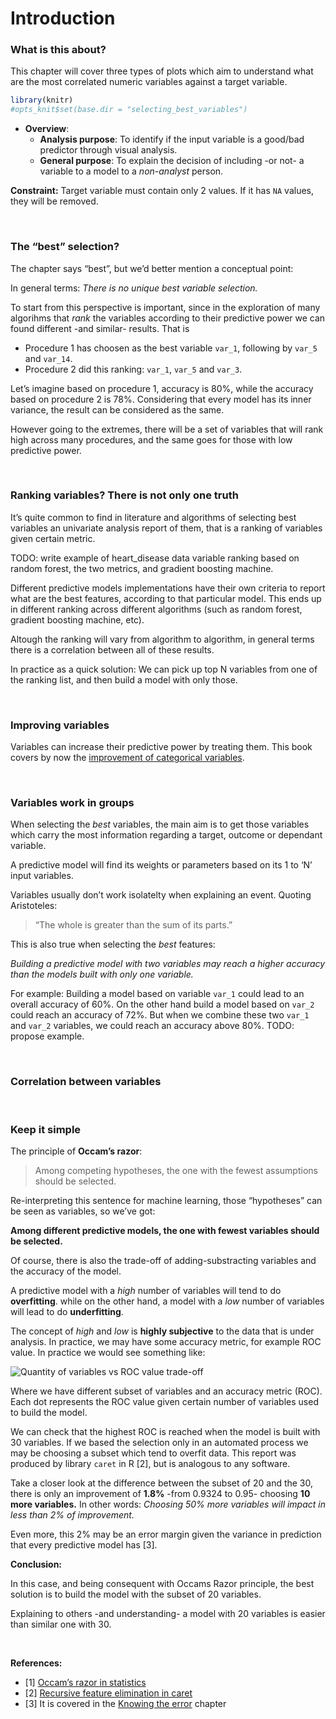 Introduction
===

### What is this about?

This chapter will cover three types of plots which aim to understand what are the most correlated numeric variables against a target variable.


```r
library(knitr)
#opts_knit$set(base.dir = "selecting_best_variables")
```

* **Overview**:
    + **Analysis purpose**: To identify if the input variable is a good/bad predictor through visual analysis. 
    + **General purpose**: To explain the decision of including -or not- a variable to a model to a *non-analyst* person. 

**Constraint:** Target variable must contain only 2 values. If it has `NA` values, they will be removed.



<br>


### The "best" selection?

The chapter says "best", but we'd better mention a conceptual point: 

In general terms: _There is no unique best variable selection._ 

To start from this perspective is important, since in the exploration of many algorihms that _rank_ the variables according to their predictive power we can found different -and similar- results. That is

* Procedure 1 has choosen as the best variable `var_1`, following by `var_5` and `var_14`.
* Procedure 2 did this ranking: `var_1`, `var_5` and `var_3`.

Let's imagine based on procedure 1, accuracy is 80%, while the accuracy based on procedure 2 is 78%. Considering that every model has its inner variance, the result can be considered as the same.

However going to the extremes, there will be a set of variables that will rank high across many procedures, and the same goes for those with low predictive power. 

<br>

### Ranking variables? There is not only one truth

It's quite common to find in literature and algorithms of selecting best variables an univariate analysis report of them, that is a ranking of variables given certain metric.

TODO: write example of heart_disease data variable ranking based on random forest, the two metrics, and gradient boosting machine.

Different predictive models implementations have their own criteria to report what are the best features, according to that particular model. This ends up in different ranking across different algorithms (such as random forest, gradient boosting machine, etc).

Altough the ranking will vary from algorithm to algorithm, in general terms there is a correlation between all of these results.

In practice as a quick solution: We can pick up top N variables from one of the ranking list, and then build a model with only those.

<br> 

### Improving variables

Variables can increase their predictive power by treating them. This book covers by now the <a href="" target="blank">improvement of categorical variables</a>.



<br>

### Variables work in groups

When selecting the _best_ variables, the main aim is to get those variables which carry the most information regarding a target, outcome or dependant variable. 

A predictive model will find its weights or parameters based on its 1 to 'N' input variables.

Variables usually don't work isolatelty when explaining an event. Quoting Aristoteles: 

> “The whole is greater than the sum of its parts.” 

This is also true when selecting the _best_ features: 

_Building a predictive model with two variables may reach a higher accuracy than the models built with only one variable._

For example: Building a model based on variable `var_1` could lead to an overall accuracy of 60%. On the other hand build a model based on `var_2` could reach an accuracy of 72%. But when we combine these two `var_1` and `var_2` variables, we could reach an accuracy above 80%. TODO: propose example.

<br>



### Correlation between variables


<br>

### Keep it simple

The principle of **Occam's razor**: 

> Among competing hypotheses, the one with the fewest assumptions should be selected.

Re-interpreting this sentence for machine learning, those "hypotheses" can be seen as variables, so we've got: 

**Among different predictive models, the one with fewest variables should be selected.**

Of course, there is also the trade-off of adding-substracting variables and the accuracy of the model. 

A predictive model with a _high_ number of variables will tend to do **overfitting**. while on the other hand, a model with a _low_ number of variables will lead to do **underfitting**.

The concept of _high_ and _low_ is **highly subjective** to the data that is under analysis. In practice, we may have some accuracy metric, for example ROC value. In practice we would see something like:

<img src="variable_selection_table.png" alt="Quantity of variables vs ROC value trade-off"> 

Where we have different subset of variables and an accuracy metric (ROC). Each dot represents the ROC value given certain number of variables used to build the model.

We can check that the highest ROC is reached when the model is built with 30 variables. If we based the selection only in an automated process we may be choosing a subset which tend to overfit data. This report was produced by library `caret` in R [2], but is analogous to any software.

Take a closer look at the difference between the subset of 20 and the 30, there is only an improvement of **1.8%** -from 0.9324 to 0.95- choosing **10 more variables.** In other words: _Choosing 50% more variables will impact in less than 2% of improvement._

Even more, this 2% may be an error margin given the variance in prediction that every predictive model has [3].

**Conclusion:**

In this case, and being consequent with Occams Razor principle, the best solution is to build the model with the subset of 20 variables.

Explaining to others -and understanding- a model with 20 variables is easier than similar one with 30.


<br> 

**References:**

* [1] <a href="https://en.wikipedia.org/wiki/Occam's_razor#Probability_theory_and_statistics">Occam's razor in statistics</a>
* [2] <a href="https://topepo.github.io/caret/recursive-feature-elimination.html">Recursive feature elimination in caret</a>
* [3] It is covered in the <a href="http://livebook.datascienceheroes.com/model_performance/knowing_the_error.html">Knowing the error</a> chapter
